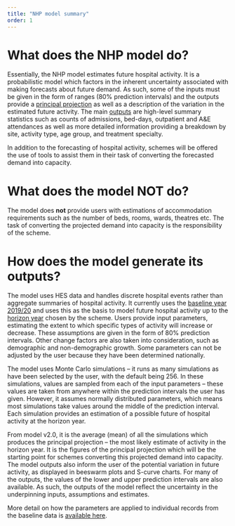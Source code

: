 ```yaml
---
title: "NHP model summary"
order: 1
---
```


# What does the NHP model do?

Essentially, the NHP model estimates future hospital activity. It is a probabilistic model which factors in the inherent uncertainty associated with making forecasts about future demand. As such, some of the inputs must be given in the form of ranges (80% prediction intervals) and the outputs provide a [principal projection](/user_guide/glossary.qmd#principal-projection) as well as a description of the variation in the estimated future activity. The main [outputs](/user_guide/FAQ.qmd#how-are-outputs-provided) are high-level summary statistics such as counts of admissions, bed-days, outpatient and A&E attendances as well as more detailed information providing a breakdown by site, activity type, age group, and treatment specialty.  

In addition to the forecasting of hospital activity, schemes will be offered the use of tools to assist them in their task of converting the forecasted demand into capacity. 

# What does the model NOT do? 

The model does **not** provide users with estimations of accommodation requirements such as the number of beds, rooms, wards, theatres etc. The task of converting the projected demand into capacity is the responsibility of the scheme.   

# How does the model generate its outputs? 

The model uses HES data and handles discrete hospital events rather than aggregate summaries of hospital activity. It currently uses the [baseline year 2019/20](/user_guide/FAQ.qmd#why-do-we-use-a-201920-baseline-year) and uses this as the basis to model future hospital activity up to the [horizon year](/user_guide/FAQ.qmd#which-year-should-be-selected-as-the-horizon-year) chosen by the scheme. Users provide input parameters, estimating the extent to which specific types of activity will increase or decrease. These assumptions are given in the form of 80% prediction intervals.  Other change factors are also taken into consideration, such as demographic and non-demographic growth. Some parameters can not be adjusted by the user because they have been determined nationally.  

The model uses Monte Carlo simulations – it runs as many simulations as have been selected by the user, with the default being 256. In these simulations, values are sampled from each of the input parameters – these values are taken from anywhere within the prediction intervals the user has given. However, it assumes normally distributed parameters, which means most simulations take values around the middle of the prediction interval. Each simulation provides an estimation of a possible future of hospital activity at the horizon year. 

From model v2.0, it is the average (mean) of all the simulations which produces the principal projection – the most likely estimate of activity in the horizon year. It is the figures of the principal projection which will be the starting point for schemes converting this projected demand into capacity. The model outputs also inform the user of the potential variation in future activity, as displayed in beeswarm plots and S-curve charts. For many of the outputs, the values of the lower and upper prediction intervals are also available. As such, the outputs of the model reflect the uncertainty in the underpinning inputs, assumptions and estimates.  

More detail on how the parameters are applied to individual records from the baseline data is [available here](/modelling_methodology/modelling_uncertainty.qmd). 
